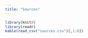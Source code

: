 ```yaml
---
title: "Sources"
---
```

```r
library(knitr)
library(readr)
kable(read_csv("sources.csv")[,1:8])
```